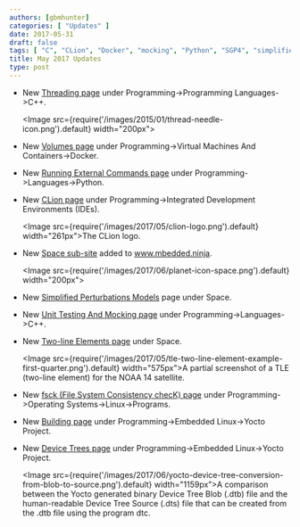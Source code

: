 ```yaml
---
authors: [gbmhunter]
categories: [ "Updates" ]
date: 2017-05-31
draft: false
tags: [ "C", "CLion", "Docker", "mocking", "Python", "SGP4", "simplified perturbations models", "space", "threading", "TLE", "two-line element", "unit testing", "volumes" ]
title: May 2017 Updates
type: post
---
```


* New [Threading page](/programming/languages/c-plus-plus/threading) under Programming->Programming Languages->C++.  

    <Image src={require('/images/2015/01/thread-needle-icon.png').default} width="200px"></Image>

* New [Volumes page](/programming/virtual-machines-and-containers/docker/volumes) under Programming->Virtual Machines And Containers->Docker.

* New [Running External Commands page](/programming/languages/python/running-external-commands) under Programming->Languages->Python.

* New [CLion page](/programming/integrated-development-environments-ides/clion) under Programming->Integrated Development Environments (IDEs).  

    <Image src={require('/images/2017/05/clion-logo.png').default} width="261px">The CLion logo.</Image>

* New [Space sub-site](/space) added to www.mbedded.ninja.  

    <Image src={require('/images/2017/06/planet-icon-space.png').default} width="200px"></Image>

* New [Simplified Perturbations Models](/space/simplified-perturbations-models) page under Space.

* New [Unit Testing And Mocking page](/programming/languages/c-plus-plus/unit-testing-and-mocking) under Programming->Languages->C++.

* New [Two-line Elements page](/space/two-line-elements) under Space.  

    <Image src={require('/images/2017/05/tle-two-line-element-example-first-quarter.png').default} width="575px">A partial screenshot of a TLE (two-line element) for the NOAA 14 satellite.</Image>

* New [fsck (File System Consistency checK) page](/programming/operating-systems/linux/programs/fsck-file-system-consistency-check) under Programming->Operating Systems->Linux->Programs.

* New [Building page](/programming/embedded-linux/yocto-project/building-yocto) under Programming->Embedded Linux->Yocto Project.

* New [Device Trees page](/programming/embedded-linux/yocto-project/device-trees) under Programming->Embedded Linux->Yocto Project.  

    <Image src={require('/images/2017/06/yocto-device-tree-conversion-from-blob-to-source.png').default} width="1159px">A comparison between the Yocto generated binary Device Tree Blob (.dtb) file and the human-readable Device Tree Source (.dts) file that can be created from the .dtb file using the program dtc.</Image>